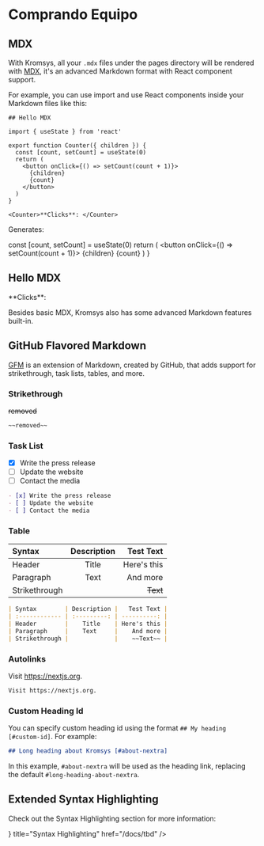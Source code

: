 # Comprando Equipo

## MDX

With Kromsys, all your `.mdx` files under the pages directory will be rendered
with [MDX](https://mdxjs.com/about), it's an advanced Markdown format with React
component support.

For example, you can use import and use React components inside your Markdown
files like this:

```mdx filename="Markdown"
## Hello MDX

import { useState } from 'react'

export function Counter({ children }) {
  const [count, setCount] = useState(0)
  return (
    <button onClick={() => setCount(count + 1)}>
      {children}
      {count}
    </button>
  )
}

<Counter>**Clicks**: </Counter>
```

Generates:


  const [count, setCount] = useState(0)
  return (
    <button onClick={() => setCount(count + 1)}>
      {children}
      {count}
    </button>
  )
}

<div className="mt-6 rounded-xl border border-gray-200 p-4 dark:border-gray-900">
  <Shadow mode="open">
    <h2>Hello MDX</h2>
    <Counter>**Clicks**: </Counter>
  </Shadow>
</div>

Besides basic MDX, Kromsys also has some advanced Markdown features built-in.

## GitHub Flavored Markdown

[GFM](https://github.github.com/gfm) is an extension of Markdown, created by
GitHub, that adds support for strikethrough, task lists, tables, and more.

### Strikethrough

~~removed~~

```md filename="Markdown"
~~removed~~
```

### Task List

- [x] Write the press release
- [ ] Update the website
- [ ] Contact the media

```md filename="Markdown"
- [x] Write the press release
- [ ] Update the website
- [ ] Contact the media
```

### Table

| Syntax        | Description |   Test Text |
| :------------ | :---------: | ----------: |
| Header        |    Title    | Here's this |
| Paragraph     |    Text     |    And more |
| Strikethrough |             |    ~~Text~~ |

```md filename="Markdown"
| Syntax        | Description |   Test Text |
| :------------ | :---------: | ----------: |
| Header        |    Title    | Here's this |
| Paragraph     |    Text     |    And more |
| Strikethrough |             |    ~~Text~~ |
```

### Autolinks

Visit https://nextjs.org.

```md
Visit https://nextjs.org.
```

### Custom Heading Id

You can specify custom heading id using the format `## My heading [#custom-id]`.
For example:

```md filename="Markdown"
## Long heading about Kromsys [#about-nextra]
```

In this example, `#about-nextra` will be used as the heading link, replacing the
default `#long-heading-about-nextra`.

## Extended Syntax Highlighting


Check out the Syntax Highlighting section for more information:

<Cards>
  <Card
    icon={<StarsIcon />}
    title="Syntax Highlighting"
    href="/docs/tbd"
  />
</Cards>
